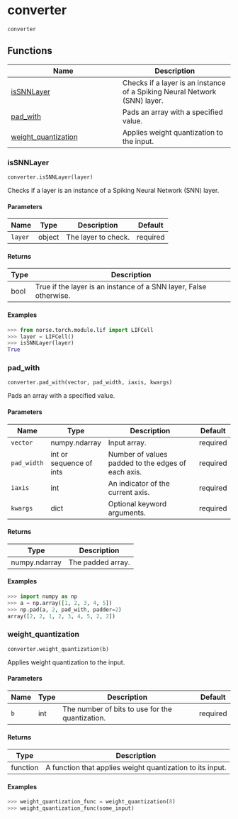 # converter { #hs_api.converter }

`converter`

## Functions

| Name | Description |
| --- | --- |
| [isSNNLayer](#hs_api.converter.isSNNLayer) | Checks if a layer is an instance of a Spiking Neural Network (SNN) layer. |
| [pad_with](#hs_api.converter.pad_with) | Pads an array with a specified value. |
| [weight_quantization](#hs_api.converter.weight_quantization) | Applies weight quantization to the input. |

### isSNNLayer { #hs_api.converter.isSNNLayer }

`converter.isSNNLayer(layer)`

Checks if a layer is an instance of a Spiking Neural Network (SNN) layer.

#### Parameters

| Name    | Type   | Description         | Default   |
|---------|--------|---------------------|-----------|
| `layer` | object | The layer to check. | required  |

#### Returns

| Type   | Description                                                       |
|--------|-------------------------------------------------------------------|
| bool   | True if the layer is an instance of a SNN layer, False otherwise. |

#### Examples

```python
>>> from norse.torch.module.lif import LIFCell
>>> layer = LIFCell()
>>> isSNNLayer(layer)
True
```

### pad_with { #hs_api.converter.pad_with }

`converter.pad_with(vector, pad_width, iaxis, kwargs)`

Pads an array with a specified value.

#### Parameters

| Name        | Type                    | Description                                        | Default   |
|-------------|-------------------------|----------------------------------------------------|-----------|
| `vector`    | numpy.ndarray           | Input array.                                       | required  |
| `pad_width` | int or sequence of ints | Number of values padded to the edges of each axis. | required  |
| `iaxis`     | int                     | An indicator of the current axis.                  | required  |
| `kwargs`    | dict                    | Optional keyword arguments.                        | required  |

#### Returns

| Type          | Description       |
|---------------|-------------------|
| numpy.ndarray | The padded array. |

#### Examples

```python
>>> import numpy as np
>>> a = np.array([1, 2, 3, 4, 5])
>>> np.pad(a, 2, pad_with, padder=2)
array([2, 2, 1, 2, 3, 4, 5, 2, 2])
```

### weight_quantization { #hs_api.converter.weight_quantization }

`converter.weight_quantization(b)`

Applies weight quantization to the input.

#### Parameters

| Name   | Type   | Description                                     | Default   |
|--------|--------|-------------------------------------------------|-----------|
| `b`    | int    | The number of bits to use for the quantization. | required  |

#### Returns

| Type     | Description                                               |
|----------|-----------------------------------------------------------|
| function | A function that applies weight quantization to its input. |

#### Examples

```python
>>> weight_quantization_func = weight_quantization(8)
>>> weight_quantization_func(some_input)
```